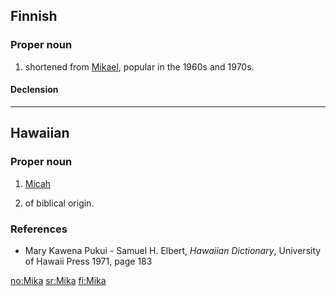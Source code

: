 ==Finnish==

===Proper noun===
{{infl|fi|proper noun}}

# {{given name|male|lang=fi}} shortened from [[Mikael]], popular in the 1960s and 1970s.

====Declension====
{{fi-decl-kala|Mik}}

----

==Hawaiian==

===Proper noun===
{{haw-proper noun}}

# {{biblical character|lang=haw}} [[Micah]]
# {{given name|male|lang=haw}} of biblical origin.

===References===
* Mary Kawena Pukui - Samuel H. Elbert, ''Hawaiian Dictionary'', University of Hawaii Press 1971, page 183

[[no:Mika]]
[[sr:Mika]]
[[fi:Mika]]